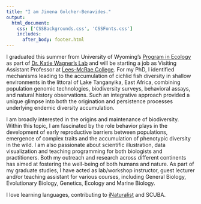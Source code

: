 ```yaml
---
title: "I am Jimena Golcher-Benavides."
output: 
  html_document:
    css: ['CSSBackgrounds.css', 'CSSFonts.css']
    includes:
      after_body: footer.html
---
```


<!-- This adds my headshot, floating to the left of the text and with 20 pixels of padding around it.  -->

<script>
   $(document).ready(function() {
     $head = $('#header');
     $head.prepend('<img src=\"JimenaGB.jpeg\" style=\"float: left;width: 300px;padding: 20px\"/>')
   });
</script>

  I graduated this summer from University of Wyoming's [Program in Ecology](http://www.uwyo.edu/pie/) as part of [Dr. Katie Wagner's Lab](https://cewagnerlab.com) and will be starting a job as Visiting Assistant Professor at [Lees-McRae College](http://https://www.lmc.edu/index.htm). For my PhD, I identified mechanisms leading to the accumulation of cichlid fish diversity in shallow environments in the littoral of Lake Tanganyika, East Africa, combining population genomic technologies, biodiversity surveys, behavioral assays, and natural history observations. Such an integrative approach provided a unique glimpse into both the origination and persistence processes underlying endemic diversity accumulation. 
  
  I am broadly interested in the origins and maintenance of biodiversity. Within this topic, I am fascinated by the role behavior plays in the development of early reproductive barriers between populations, emergence of complex traits and the accumulation of phenotypic diversity in the wild. I am also passionate about scientific illustration, data visualization and teaching programming for both biologists and practitioners. Both my outreach and research across different continents has aimed at fostering the well-being of both humans and nature. As part of my graduate studies, I have acted as lab/workshop instructor, guest lecturer and/or teaching assistant for various courses, including General Biology, Evolutionary Biology, Genetics, Ecology and Marine Biology.
    
  I love learning languages, contributing to [iNaturalist](https://www.inaturalist.org/users/318056) and SCUBA.
